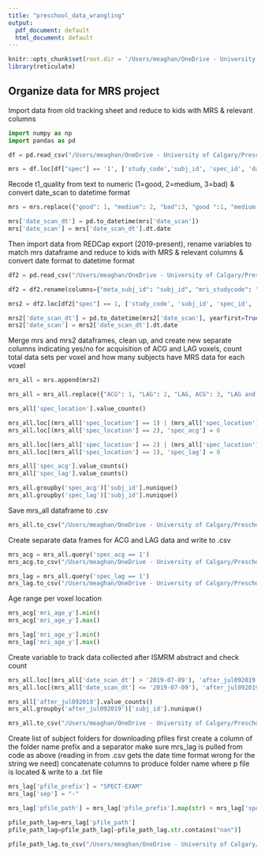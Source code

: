 ```yaml
---
title: "preschool_data_wrangling"
output:
  pdf_document: default
  html_document: default
---
```


```r
knitr::opts_chunk$set(root.dir = '/Users/meaghan/OneDrive - University of Calgary/Preschool_data/MRS')
library(reticulate)
```

## Organize data for MRS project

Import data from old tracking sheet and reduce to kids with MRS & relevant columns
```python
import numpy as np
import pandas as pd 

df = pd.read_csv("/Users/meaghan/OneDrive - University of Calgary/Preschool_data/preschool_mri_data_sheet.csv")

mrs = df.loc[df["spec"] == '1', ['study_code','subj_id', 'spec_id', 'date_scan', 'hand', 'female', 'mri_age_y', 'demographics', 'pp_data', 'sn_data', 'spec', 'spec_location', 't1', 't1_quality', 'dti_b750', 'dti_b2000', 'dti750_te', 'notes']]

```

Recode t1_quality from text to numeric (1=good, 2=medium, 3=bad) & convert date_scan to datetime format
```python
mrs = mrs.replace({"good": 1, "medium": 2, "bad":3, "good ":1, "medium ":2, "bad ":3})

mrs['date_scan_dt'] = pd.to_datetime(mrs['date_scan'])
mrs['date_scan'] = mrs['date_scan_dt'].dt.date
```

Then import data from REDCap export (2019-present), rename variables to match mrs dataframe and reduce to kids with MRS & relevant columns & convert date format to datetime format
```python
df2 = pd.read_csv("/Users/meaghan/OneDrive - University of Calgary/Preschool_data/redcap_report_mri_data_oct1921.csv")

df2 = df2.rename(columns={"meta_subj_id": "subj_id", "mri_studycode": "study_code", "mri_date": "date_scan", "mri_sequence___1": "dti_b750", "mri_sequence___2": "t1", "mri_sequence___3": "t2_star", "mri_sequence___4": "asl", "mri_sequence___5": "fmri", "mri_sequence___6": "t2_anat", "mri_sequence___7": "ihmt", "mri_sequence___8": "spec", "mri_sequence___9": "dti_b2000", "mri_sequence___10": "wm_dti_b900_adol", "mri_sequence___11": "wm_dti_b2000_adol", "mri_te_value_750": "dti750_te", "mri_t1_dq":"t1_quality", "mri_spec_id": "spec_id", "mri_spec_location": "spec_location"})

mrs2 = df2.loc[df2["spec"] == 1, ['study_code', 'subj_id', 'spec_id', 'date_scan', 'mri_age_y', 'spec', 'spec_location', 't1', 't1_quality', 'dti_b750', 'dti_b2000', 'dti750_te']]

mrs2['date_scan_dt'] = pd.to_datetime(mrs2['date_scan'], yearfirst=True)
mrs2['date_scan'] = mrs2['date_scan_dt'].dt.date
```

Merge mrs and mrs2 dataframes, clean up, and create new separate columns indicating yes/no for acquisition of ACG and LAG voxels, count total data sets per voxel and how many subjects have MRS data for each voxel
```python
mrs_all = mrs.append(mrs2)

mrs_all = mrs_all.replace({"ACG": 1, "LAG": 2, "LAG, ACG": 3, "LAG and ACG": 3})

mrs_all['spec_location'].value_counts()

mrs_all.loc[(mrs_all['spec_location'] == 1) | (mrs_all['spec_location'] == 3), 'spec_acg'] = 1
mrs_all.loc[(mrs_all['spec_location'] == 2), 'spec_acg'] = 0

mrs_all.loc[(mrs_all['spec_location'] == 2) | (mrs_all['spec_location'] == 3), 'spec_lag'] = 1
mrs_all.loc[(mrs_all['spec_location'] == 1), 'spec_lag'] = 0

mrs_all['spec_acg'].value_counts()
mrs_all['spec_lag'].value_counts()

mrs_all.groupby('spec_acg')['subj_id'].nunique()
mrs_all.groupby('spec_lag')['subj_id'].nunique()
```
Save mrs_all dataframe to .csv
```python
mrs_all.to_csv("/Users/meaghan/OneDrive - University of Calgary/Preschool_data/MRS/data/mrs_data_summary_Oct2021.csv", index=False)
```


Create separate data frames for ACG and LAG data and write to .csv
```python
mrs_acg = mrs_all.query('spec_acg == 1')
mrs_acg.to_csv("/Users/meaghan/OneDrive - University of Calgary/Preschool_data/MRS/data/mrs_data_ACG_Oct2021.csv", index=False)

mrs_lag = mrs_all.query('spec_lag == 1')
mrs_lag.to_csv("/Users/meaghan/OneDrive - University of Calgary/Preschool_data/MRS/data/mrs_data_LAG_Oct2021.csv", index=False)
```

Age range per voxel location
```python
mrs_acg['mri_age_y'].min()
mrs_acg['mri_age_y'].max()

mrs_lag['mri_age_y'].min()
mrs_lag['mri_age_y'].max()

```

Create variable to track data collected after ISMRM abstract and check count
```python
mrs_all.loc[(mrs_all['date_scan_dt'] > '2019-07-09'), 'after_jul092019'] = 1
mrs_all.loc[(mrs_all['date_scan_dt'] <= '2019-07-09'), 'after_jul092019'] = 0

mrs_all['after_jul092019'].value_counts()
mrs_all.groupby('after_jul092019')['subj_id'].nunique()

mrs_all.to_csv("/Users/meaghan/OneDrive - University of Calgary/Preschool_data/MRS/data/mrs_data_summary_Oct2021.csv", index=False)
```

Create list of subject folders for downloading pfiles
first create a column of the folder name prefix and a separator
make sure mrs_lag is pulled from code as above (reading in from .csv gets the date time format wrong for the string we need)
concatenate columns to produce folder name where p file is located & write to a .txt file
```python

mrs_lag['pfile_prefix'] = "SPECT-EXAM"
mrs_lag['sep'] = "-"

mrs_lag['pfile_path'] = mrs_lag['pfile_prefix'].map(str) + mrs_lag['spec_id'].astype(str).str.split('.', expand = True)[0] + mrs_lag['sep'].map(str) + mrs_lag['date_scan_dt'].astype(str).str.split(' ', expand = True)[0]

pfile_path_lag=mrs_lag['pfile_path']
pfile_path_lag=pfile_path_lag[~pfile_path_lag.str.contains("nan")]

pfile_path_lag.to_csv("/Users/meaghan/OneDrive - University of Calgary/Preschool_data/MRS/data/mrs_lag_pfile_dir.txt", sep ='\t', header=False, index=False)
```

